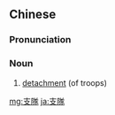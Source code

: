 {{also|支队}}
==Chinese==
{{zh-forms|s=支队}}

===Pronunciation===
{{zh-pron
|m=zhīduì
|c=zi1 deoi6
|mn=chi-tūi/qz,xm:ki-tūi
|cat=n
}}

===Noun===
{{zh-noun}}

# [[detachment]] (of troops)

{{zh-cat|Military}}

[[mg:支隊]]
[[ja:支隊]]